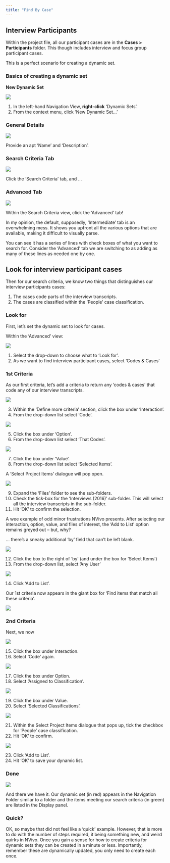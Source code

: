 ```yaml
---
title: "Find By Case"
---
```


## Interview Participants

Within the project file, all our participant cases are in the **Cases > Participants** folder. This though includes interview and focus group participant cases.

This is a perfect scenario for creating a dynamic set.

### Basics of creating a dynamic set

::: {.instructions}
**New Dynamic Set**

![](../images/dynamic-set-new.png)

1. In the left-hand Navigation View, **right-click** 'Dynamic Sets'.
2. From the context menu, click 'New Dynamic Set...'

:::

### General Details

::: instructions

![](../images/dynamic-set-details.png)

Provide an apt 'Name' and 'Description'.

:::

### Search Criteria Tab

::: instructions

![](../images/dynamic-set-search-tab.png)

Click the 'Search Criteria' tab, and ...

:::

### Advanced Tab

::: instructions

![](../images/dynamic-set-advanced.png)

Within the Search Criteria view, click the 'Advanced' tab!
:::

::: not-you

In my opinion, the default, supposedly, 'Intermediate' tab is an overwhelming mess. It shows you upfront all the various options that are available, making it difficult to visually parse.

You can see it has a series of lines with check boxes of what you want to search for. Consider the 'Advanced' tab we are switching to as adding as many of these lines as needed one by one.

:::

## Look for interview participant cases

Then for our search criteria, we know two things that distinguishes our interview participants cases:

1. The cases code parts of the interview transcripts.
2. The cases are classified within the 'People' case classification.

### Look for

First, let's set the dynamic set to look for cases.

Within the 'Advanced' view:

::: instructions 

![](../images/dynamic-sets-looking-for.png)

1. Select the drop-down to choose what to 'Look for'.
2. As we want to find interview participant cases, select 'Codes & Cases'

:::

### 1st Criteria

As our first criteria, let's add a criteria to return any 'codes & cases' that code any of our interview transcripts.

::: instructions 

![](../images/dynamic-set-1-code.png)

3. Within the 'Define more criteria' section, click the box under 'Interaction'.
4. From the drop-down list select 'Code'.

:::

::: instructions

![](../images/dynamic-set-1-option.png)

5. Click the box under 'Option'.
6. From the drop-down list select 'That Codes'.

:::

::: instructions

![](../images/dynamic-set-1-value.png)

7. Click the box under 'Value'.
8. From the drop-down list select 'Selected Items'.

:::

A 'Select Project Items' dialogue will pop open.

::: instructions

![](../images/dynamic-set-1-interviews.png)

9. Expand the 'Files' folder to see the sub-folders.
10. Check the tick-box for the 'Interviews (2016)' sub-folder. This will select all the interview transcripts in the sub-folder.
11. Hit 'OK' to confirm the selection.

:::

A wee example of odd minor frustrations NVivo presents. After selecting our interaction, option, value, and files of interest, the 'Add to List' option remains greyed out -- but, why?

... there's a sneaky additional 'by' field that can't be left blank.

::: instructions

![](../images/dynamic-set-1-by.png)


12. Click the box to the right of 'by' (and under the box for 'Select Items')
13. From the drop-down list, select 'Any User'

:::

::: instructions

![](../images/dynamic-set-1-add.png)

14. Click 'Add to List'.

:::

Our 1st criteria now appears in the giant box for 'Find items that match all these criteria'.

![](../images/dynamic-set-1st.png)

### 2nd Criteria

Next, we now 

::: instructions

![](../images/dynamic-set-2-code.png)

15. Click the box under Interaction.
16. Select 'Code' again.

:::

::: instructions

![](../images/dynamic-set-2-option.png) 

17. Click the box under Option.
18. Select 'Assigned to Classification'.


:::

::: instructions

![](../images/dynamic-set-2-value.png)

19. Click the box under Value.
20. Select 'Selected Classifications'.

:::

::: instructions

![](../images/dynamic-set-2-select-people.png)

21. Within the Select Project Items dialogue that pops up, tick the checkbox for 'People' case classification.
22. Hit 'OK' to confirm.

:::

::: instructions
![](../images/dynamic-set-2-done.png)

23.  Click 'Add to List'.
24.  Hit 'OK' to save your dynamic list.
:::


### Done

![](../images/dynamic-set-results.png)

And there we have it. Our dynamic set (in red) appears in the Navigation Folder similar to a folder and the items meeting our search criteria (in green) are listed in the Display panel.

### Quick?

OK, so maybe that did not feel like a 'quick' example. However, that is more to do with the number of steps required, it being something new, and weird quirks in NVivo. Once you gain a sense for how to create criteria for dynamic sets they can be created in a minute or less. Importantly, remember these are dynamically updated, you only need to create each once.

